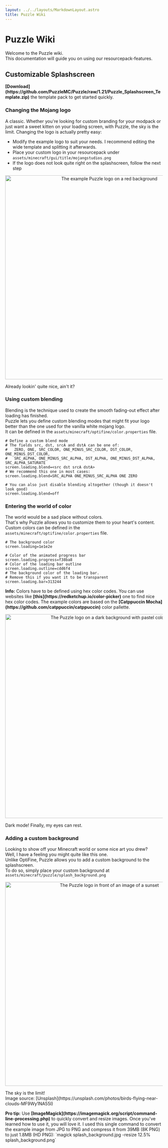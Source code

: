 ```yaml
---
layout: ../../layouts/MarkdownLayout.astro
title: Puzzle Wiki
---
```



# Puzzle Wiki

Welcome to the Puzzle wiki.  
This documentation will guide you on using our resourcepack-features.  

## Customizable Splashscreen

<Notification type="info">
  <Icon name="ion:information-circle-outline" />
  <p>
    <strong>[Download](https://github.com/PuzzleMC/Puzzle/raw/1.21/Puzzle_Splashscreen_Template.zip)</strong> the template pack to get started quickly.
  </p>
</Notification>  

### Changing the Mojang logo
A classic. Whether you're looking for custom branding for your modpack or just want a sweet kitten on your loading screen,
with Puzzle, the sky is the limit.
Changing the logo is actually pretty easy:
- Modify the example logo to suit your needs. I recommend editing the wide template and splitting it afterwards.
- Place your custom logo in your resourcepack under `assets/minecraft/gui/title/mojangstudios.png`
- If the logo does not look quite right on the splashscreen, follow the next step
<center><img alt="The example Puzzle logo on a red background" src="/puzzle/custom-logo.webp" width="650"></img></center>
<p class="text-center italic">Already lookin' quite nice, ain't it?</p>  

### Using custom blending
Blending is the technique used to create the smooth fading-out effect after loading has finished.  
Puzzle lets you define custom blending modes that might fit your logo better than the one used for the vanilla white mojang logo.  
It can be defined in the `assets/minecraft/optifine/color.properties` file.  

```properties
# Define a custom blend mode
# The fields src, dst, srcA and dstA can be one of: 
#   ZERO, ONE, SRC_COLOR, ONE_MINUS_SRC_COLOR, DST_COLOR, ONE_MINUS_DST_COLOR, 
#   SRC_ALPHA, ONE_MINUS_SRC_ALPHA, DST_ALPHA, ONE_MINUS_DST_ALPHA, SRC_ALPHA_SATURATE
screen.loading.blend=<src dst srcA dstA>
# We recommend this one in most cases: 
screen.loading.blend=SRC_ALPHA ONE_MINUS_SRC_ALPHA ONE ZERO
``` 
```properties
# You can also just disable blending altogether (though it doesn't look good)
screen.loading.blend=off
```

### Entering the world of color
The world would be a sad place without colors.  
That's why Puzzle allows you to customize them to your heart's content.  
Custom colors can be defined in the `assets/minecraft/optifine/color.properties` file.

```properties
# The background color
screen.loading=1e1e2e

# Color of the animated progress bar
screen.loading.progress=f38ba8
# Color of the loading bar outline
screen.loading.outline=cdd6f4
# The background color of the loading bar.
# Remove this if you want it to be transparent
screen.loading.bar=313244
```
<Notification type="default">
  <Icon name="ion:information-circle-outline" />
  <p>
    <strong>Info:</strong> Colors have to be defined using hex color codes.
    You can use websites like <strong>[this](https://redketchup.io/color-picker)</strong> one to find nice hex color codes.  
    The example colors are based on the <strong>[Catppuccin Mocha](https://github.com/catppuccin/catppuccin)</strong> color pallette.
  </p>
</Notification> 

<center><img alt="The Puzzle logo on a dark background with pastel colors" src="/puzzle/custom-colors.webp" width="650"></img></center>
<p class="text-center italic">Dark mode! Finally, my eyes can rest.</p>  

### Adding a custom background
Looking to show off your Minecraft world or some nice art you drew?  
Well, I have a feeling you might quite like this one.  
Unlike OptiFine, Puzzle allows you to add a custom background to the splashscreen.  
To do so, simply place your custom background at `assets/minecraft/puzzle/splash_background.png`
<center><img alt="The Puzzle logo in front of an image of a sunset" src="/puzzle/custom-background.webp" width="650"></img></center>
<p class="text-center italic">The sky is the limit! <br>Image source: [Unsplash](https://unsplash.com/photos/birds-flying-near-clouds-MF9Wy1NA55I)</br></p>  

<Notification type="success">
  <Icon name="ion:information-circle-outline" />
  <p>
    <strong>Pro tip:</strong> Use <strong>[ImageMagick](https://imagemagick.org/script/command-line-processing.php)</strong> to quickly convert and resize images. Once you've learned how to use it, you will love it.  
    I used this single command to convert the example image from JPG to PNG and compress it from 39MB (8K PNG) to just 1.8MB (HD PNG):  
    `magick splash_background.jpg -resize 12.5% splash_background.png`
  </p>
</Notification>  